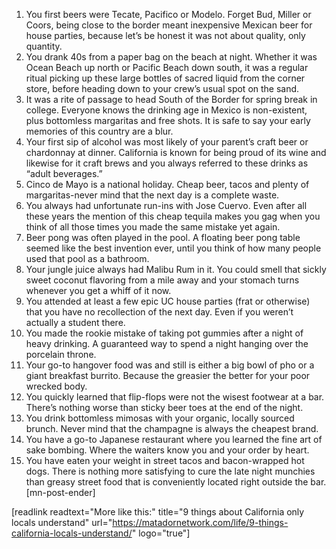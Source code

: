 1. You first beers were Tecate, Pacifico or Modelo.
Forget Bud, Miller or Coors, being close to the border meant inexpensive Mexican beer for house parties, because let’s be honest it was not about quality, only quantity.
2. You drank 40s from a paper bag on the beach at night.
Whether it was Ocean Beach up north or Pacific Beach down south, it was a regular ritual picking up these large bottles of sacred liquid from the corner store, before heading down to your crew’s usual spot on the sand.
3. It was a rite of passage to head South of the Border for spring break in college.
Everyone knows the drinking age in Mexico is non-existent, plus bottomless margaritas and free shots. It is safe to say your early memories of this country are a blur.
4. Your first sip of alcohol was most likely of your parent’s craft beer or chardonnay at dinner.
California is known for being proud of its wine and likewise for it craft brews and you always referred to these drinks as “adult beverages.”
5. Cinco de Mayo is a national holiday.
Cheap beer, tacos and plenty of margaritas-never mind that the next day is a complete waste.
6. You always had unfortunate run-ins with Jose Cuervo.
Even after all these years the mention of this cheap tequila makes you gag when you think of all those times you made the same mistake yet again.
7. Beer pong was often played in the pool.
A floating beer pong table seemed like the best invention ever, until you think of how many people used that pool as a bathroom.
8. Your jungle juice always had Malibu Rum in it.
You could smell that sickly sweet coconut flavoring from a mile away and your stomach turns whenever you get a whiff of it now.
9. You attended at least a few epic UC house parties (frat or otherwise) that you have no recollection of the next day.
Even if you weren’t actually a student there.
10. You made the rookie mistake of taking pot gummies after a night of heavy drinking.
A guaranteed way to spend a night hanging over the porcelain throne.
11. Your go-to hangover food was and still is either a big bowl of pho or a giant breakfast burrito.
Because the greasier the better for your poor wrecked body.
12. You quickly learned that flip-flops were not the wisest footwear at a bar.
There’s nothing worse than sticky beer toes at the end of the night.
13. You drink bottomless mimosas with your organic, locally sourced brunch.
Never mind that the champagne is always the cheapest brand.
14. You have a go-to Japanese restaurant where you learned the fine art of sake bombing.
Where the waiters know you and your order by heart.
15. You have eaten your weight in street tacos and bacon-wrapped hot dogs.
There is nothing more satisfying to cure the late night munchies than greasy street food that is conveniently located right outside the bar. [mn-post-ender]

[readlink readtext="More like this:" title="9 things about California only locals understand" url="https://matadornetwork.com/life/9-things-california-locals-understand/" logo="true"]